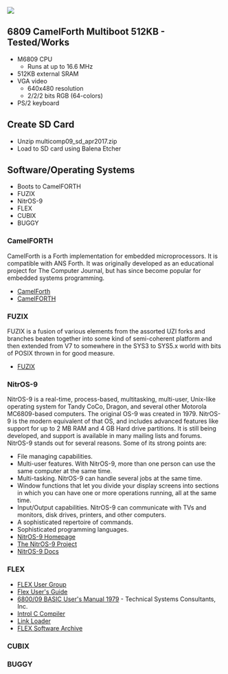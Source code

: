 <img src="http://land-boards.com/blwiki/images/3/35/RETRO-EP4CE15-P958-720PX.jpg"></img>

== 6809 CamelForth Multiboot  512KB - Tested/Works ==

* M6809 CPU
** Runs at up to 16.6 MHz
* 512KB external SRAM
* VGA video
** 640x480 resolution
** 2/2/2 bits RGB (64-colors)
* PS/2 keyboard

== Create SD Card ==

* Unzip multicomp09_sd_apr2017.zip
* Load to SD card using Balena Etcher

== Software/Operating Systems ==

* Boots to CamelFORTH
* FUZIX
* NitrOS-9
* FLEX
* CUBIX
* BUGGY

=== CamelFORTH ===

CamelForth is a Forth implementation for embedded microprocessors. It is compatible with ANS Forth. It was originally developed as an educational project for The Computer Journal, but has since become popular for embedded systems programming.

* [https://github.com/nealcrook/multicomp6809/wiki/camelforth CamelForth]
* [http://www.camelforth.com/news.php CamelFORTH]

=== FUZIX ===

FUZIX is a fusion of various elements from the assorted UZI forks and branches beaten together into some kind of semi-coherent platform and then extended from V7 to somewhere in the SYS3 to SYS5.x world with bits of POSIX thrown in for good measure.

* [https://github.com/EtchedPixels/FUZIX FUZIX]

=== NitrOS-9 ===

NitrOS-9 is a real-time, process-based, multitasking, multi-user, Unix-like operating system for Tandy CoCo, Dragon, and several other Motorola MC6809-based computers. The original OS-9 was created in 1979. NitrOS-9 is the modern equivalent of that OS, and includes advanced features like support for up to 2 MB RAM and 4 GB Hard drive partitions. It is still being developed, and support is available in many mailing lists and forums.
NitrOS-9 stands out for several reasons. Some of its strong points are: 

* File managing capabilities.
* Multi-user features. With NitrOS-9, more than one person can use the same computer at the same time.
* Multi-tasking. NitrOS-9 can handle several jobs at the same time.
* Window functions that let you divide your display screens into sections in which you can have one or more operations running, all at the same time.
* Input/Output capabilities. NitrOS-9 can communicate with TVs and monitors, disk drives, printers, and other computers.
* A sophisticated repertoire of commands.
* Sophisticated programming languages.
* [http://www.nitros9.org/battle.html NitrOS-9 Homepage]
* [https://sourceforge.net/projects/nitros9/ The NitrOS-9 Project]
* [https://nitros9.sourceforge.io/wiki/index.php/Main_Page#Doc NitrOS-9 Docs]

=== FLEX ===

* [http://www.flexusergroup.com/flexusergroup/fug4.htm FLEX User Group]
* [http://www.flexusergroup.com/flexusergroup/pdfs/swflexum.pdf Flex User's Guide]
* [http://www.flexusergroup.com/flexusergroup/pdfs/basic_um.pdf 6800/09 BASIC User's Manual 1979] - Technical Systems Consultants, Inc.
* [http://www.flexusergroup.com/flexusergroup/pdfs/INTROL-C.pdf Introl C Compiler]
* [http://www.flexusergroup.com/flexusergroup/pdfs/linkload.pdf Link Loader]
* [https://www.simonwynn.com/flex FLEX Software Archive]

=== CUBIX ===

=== BUGGY ===

